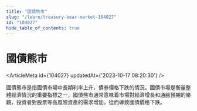 ```yaml
---
title: "國債熊市"
slug: "/learn/treasury-bear-market-104027"
id: "104027"
hide_table_of_contents: true
---
```



# 國債熊市

<ArticleMeta id={104027} updatedAt={'2023-10-17 08:20:30'} />
<div className='border-solid border-b border-t-0 my-4 border-[var(--ifm-color-gray-300)]' />

國債熊市是指國債市場中長期利率上升，債券價格下跌的情況。國債市場是衡量整體經濟情況的重要指標之一，國債熊市通常意味着市場對經濟增長和通脹預期的樂觀，投資者對股票等高風險資產的需求增加，從而導致國債價格下跌。
